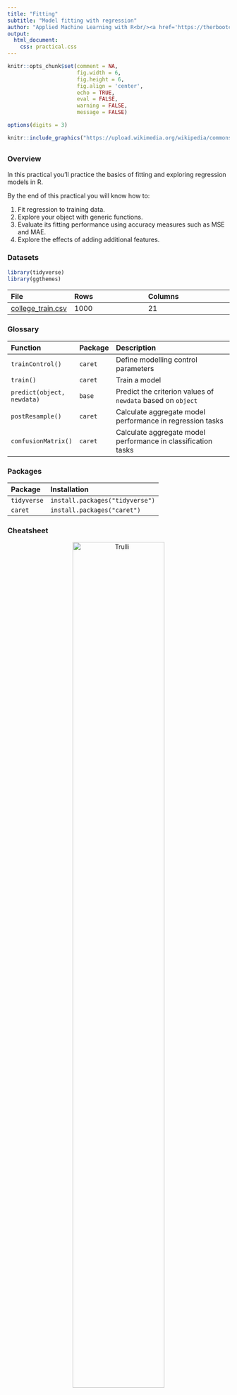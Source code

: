 ```yaml
---
title: "Fitting"
subtitle: "Model fitting with regression"
author: "Applied Machine Learning with R<br/><a href='https://therbootcamp.github.io'>www.therbootcamp.com</a><br/><a href='https://twitter.com/therbootcamp'>@therbootcamp</a>"
output:
  html_document:
    css: practical.css
---
```


```r
knitr::opts_chunk$set(comment = NA, 
                      fig.width = 6, 
                      fig.height = 6,
                      fig.align = 'center',
                      echo = TRUE, 
                      eval = FALSE, 
                      warning = FALSE,
                      message = FALSE)

options(digits = 3)
```

```r
knitr::include_graphics("https://upload.wikimedia.org/wikipedia/commons/thumb/3/3a/Linear_regression.svg/1200px-Linear_regression.svg.png")
```

## {.tabset}

### Overview

In this practical you'll practice the basics of fitting and exploring regression models in R.

By the end of this practical you will know how to:

1. Fit regression to training data.
2. Explore your object with generic functions.
3. Evaluate its fitting performance using accuracy measures such as MSE and MAE.
4. Explore the effects of adding additional features.

### Datasets

```r
library(tidyverse)
library(ggthemes)
```

|File  |Rows | Columns |
|:----|:-----|:------|
|[college_train.csv](https://raw.githubusercontent.com/therbootcamp/appliedML_2019Jan/master/_sessions/_data/college_train.csv)| 1000 | 21|

### Glossary

| Function| Package | Description |
|:---|:------|:---------------------------------------------|
| `trainControl()`|`caret`|    Define modelling control parameters| 
| `train()`|`caret`|    Train a model|
| `predict(object, newdata)`|`base`|    Predict the criterion values of `newdata` based on `object`|
| `postResample()`|`caret`|   Calculate aggregate model performance in regression tasks|
| `confusionMatrix()`|`caret`|   Calculate aggregate model performance in classification tasks| 

### Packages

|Package| Installation|
|:------|:------|
|`tidyverse`|`install.packages("tidyverse")`|
|`caret`|`install.packages("caret")`|

### Cheatsheet

<figure>
<center>
<a href="https://github.com/rstudio/cheatsheets/raw/master/caret.pdf">
  <img src="https://www.rstudio.com/wp-content/uploads/2015/01/caret-cheatsheet-200x155@2x.png" alt="Trulli" style="width:70%">
  <figcaption>hhttps://github.com/rstudio/cheatsheets/raw/master/caret.pdf</figcaption></a>
</figure>

### Examples

```r
# Fitting and evaluating a regression model ------------------------------------

# Step 0: Load packages-----------

library(tidyverse)    # Load tidyverse for dplyr and tidyr
library(caret)        # For ML mastery 

# Step 1: Load and Clean, and Explore Training data ----------------------

# I'll use the mpg dataset from the dplyr package in this example
#  no need to load an external dataset

data_train <- read_csv("1_Data/mpg_train.csv")

# Convert all characters to factor
#  Some ML models require factors

data_train <- data_train %>%
  mutate_if(is.character, factor)

# Explore training data

data_train        # Print the dataset
View(data_train)  # Open in a new spreadsheet-like window 
dim(data_train)   # Print dimensions
names(data_train) # Print the names

# Step 2: Define training control parameters -------------

# In this case, I will set method = "none" to fit to 
#  the entire dataset without any fancy methods

train_control <- trainControl(method = "none") 

# Step 3: Train model: -----------------------------
#   Criterion: hwy
#   Features: year, cyl, displ, trans

# Regression

hwy_glm <- train(form = hwy ~ year + cyl + displ + trans,
                 data = data_train,
                 method = "glm",
                 trControl = train_control)

# Look at summary information
summary(hwy_glm)

# Step 4: Access fit ------------------------------

# Save fitted values
glm_fit <- predict(hwy_glm)

# Define data_train$hwy as the true criterion
criterion <- data_train$hwy

# Regression Fitting Accuracy
postResample(pred = glm_fit, 
             obs = criterion)

#     RMSE Rsquared      MAE 
# 3.825010 0.622349 2.767995 

# On average, the model fits are 2.8 away from the true
#  criterion values

# Step 5: Visualise Accuracy -------------------------

# Tidy competition results
accuracy <- tibble(criterion = criterion,
                   Regression = glm_fit) %>%
               gather(model, prediction, -criterion) %>%
  
  # Add error measures
  mutate(se = prediction - criterion,
         ae = abs(prediction - criterion))


# Calculate summaries
accuracy_agg <- accuracy %>%
                  group_by(model) %>%
                  summarise(mae = mean(ae))   # Calculate MAE (mean absolute error)

# Plot A) Scatterplot of criterion versus predictions

ggplot(data = accuracy,
       aes(x = criterion, y = prediction, col = model)) +
  geom_point(alpha = .2) +
  geom_abline(slope = 1, intercept = 0) +
  labs(title = "Predicting mpg$hwy",
       subtitle = "Black line indicates perfect performance")

# Plot B) Violin plot of absolute errors

ggplot(data = accuracy, 
       aes(x = model, y = ae, fill = model)) + 
  geom_violin() + 
  geom_jitter(width = .05, alpha = .2) +
  labs(title = "Distributions of Fitting Absolute Errors",
       subtitle = "Numbers indicate means",
       x = "Model",
       y = "Absolute Error") +
  guides(fill = FALSE) +
  annotate(geom = "label", 
           x = accuracy_agg$model, 
           y = accuracy_agg$mae, 
           label = round(accuracy_agg$mae, 2))
```

# Tasks

## A - Setup

1. Open your `BaselRBootcamp` R project. It should already have the folders `1_Data` and `2_Code`. Make sure that the data file(s) listed in the `Datasets` section above are in your `1_Data` folder

2. Open a new R script. At the top of the script, using comments, write your name and the date. Save it as a new file called `Fitting_practical.R` in the `2_Code` folder.  
3. Using `library()` load the set of packages for this practical listed in the packages section above.

```r
## NAME
## DATE
## Fitting Practical

library(tidyverse)
library(caret)
```

```r
library(tidyverse)
```

4. For this practical, we'll use a dataset of 388 U.S. Colleges.The data is stored in `college_train.csv`. Using the following template, load the dataset into R as `college_train`:

```r
# Load in college_train.csv data as college_train

college_train <- read_csv(file = "1_Data/college_train.csv")
```

5. Take a look at the first few rows of the dataset by printing it to the console.

```r
college_train
```

6. Print the numbers of rows and columns using the `dim()` function

```r
# Print number of rows and columns of college_train

dim(college_train)
```

7. Look at the names of the dataframe with the `names()` function

```r
names(college_train)
```

8. Open the dataset in a new window using `View()`. How does it look?

```r
View(college_train)
```

9. We need to do a little bit of data cleaning before starting. Specifically, we need to convert all character columns to factors: Do this by running the following code:

```r
# Convert character to factor and remove college_name

college_train <- college_train %>%
          mutate_if(is.character, factor)
```

## B - Determine sampling procedure

In `caret`, we always need to define computational nuances of training using the `trainControl()` function. Because we're learning the basics of fitting, we'll set `method = "none"` (Note that you would almost never do this for a real prediction task, you'll see why later!)

```r
# Set training resampling method to "none" to keep everything super simple
#   for demonstration purposes

ctrl_none <- trainControl(method = "none") 
```

## C - Fit a regression model

1. Using the code below, fit a regression model predicting graduation rate (`Grad_Rate`) as a function of one feature `PhD`, the percent of faculty with Ph.Ds). Save the result as an object `Grad_Rate_glm`

```r
# Grad_Rate_glm: Regression Model
#   Criterion: Grad_Rate
#   Features: PhD

Grad_Rate_glm <- train(form = Grad_Rate ~ PhD,
                       data = college_train,
                       method = "glm",
                       trControl = ctrl_none)
```


2. Explore the model using the `summary()` function.

```r
# Show summary information from the regression model

summary(Grad_Rate_glm)
```

3. Look at the results, how do you interpret the regression coefficients? What is the general relationship between PhD and graduation rates? Does this make sense?

4. Now it's time to save the model fits! Do this by running the following code to save the fitted values as `glm_fit`

```r
# Get fitted values from the model and save as glm_fit

glm_fit <- predict(Grad_Rate_glm)
```

5. Print your `glm_fit` object - what are these values? Do they look reasonable? That is, are they in the range of what you expect the criterion to be?

```r
# Print glm_fit

glm_fit
```

## D - Evaluate accuracy

1. Now it's time to compare your model fits to the true values, we'll start by defining the vector `criterion` as the graduation rates.

```r
# Define criterion as Grad_Rate

criterion <- college_train$Grad_Rate
```

2. Let's quantify our model's fitting results. To do this, we'll use the `postResample()` function, with the fitted values as the prediction, and the criterion as the observed values:

```r
# Regression Fitting Accuracy

postResample(pred = glm_fit,   # Fitted values 
             obs = criterion)  # criterion values
```

3. You'll see three values here, the easiest to understand is MAE which stands for "Mean Absolute Error" -- in other words, "oh average how far are the predictions from the true values?". A value of 0 means perfect prediction, so small values are good! How do you interpret these results?

4. Now we're ready to do some plotting. But first, we need to re-organise the data a bit. We'll create two dataframes
  - `accuracy`: Raw absolute errors
  - `accuracy_agg` Aggregate (i.e.; mean) absolute errors

```r
# accuracy: a dataframe of raw absolute errors
accuracy <- tibble(criterion = criterion,
                   Regression = glm_fit) %>%
                gather(model, prediction, -criterion) %>%
  
  # Add error measures
  mutate(ae = abs(prediction - criterion))

# accuracy_agg: Dataframe of aggregate errors
accuracy_agg <- accuracy %>%
                  group_by(model) %>%
                  summarise(mae = mean(ae))   # Calculate MAE (mean absolute error)
```

5. Print the `accuracy` and `accuracy_agg` objects to see how they look.

6. Using the code below, create a scatterplot showing the relationship between the true criterion values and the model fits

```r
# Plot A) Scatterplot of criterion versus predictions

ggplot(data = accuracy,
       aes(x = criterion, y = prediction)) +
  geom_point(alpha = .2) +
  geom_abline(slope = 1, intercept = 0) +
  labs(title = "Regression: One Feature",
       subtitle = "Line indicates perfect performance",
       x = "True Graduation Rates",
       y = "Fitted Graduation Rates") +
  xlim(0, 120) + 
  ylim(0, 120)
```

7. Look at the plot, how do you interpret this? Do you think the model did well or not in fitting graduation rates?

8. Let's create a new violin plot showing the distribution of absolute errors of the model:

```r
# Plot B) Violin plot of absolute errors

ggplot(data = accuracy, 
       aes(x = model, y = ae, fill = model)) + 
  geom_violin() + 
  geom_jitter(width = .05, alpha = .2) +
  labs(title = "Distributions of Fitting Absolute Errors",
       subtitle = "Numbers indicate means",
       x = "Model",
       y = "Absolute Error") +
  guides(fill = FALSE) +
  annotate(geom = "label", 
           x = accuracy_agg$model, 
           y = accuracy_agg$mae, 
           label = round(accuracy_agg$mae, 2))
```

9. What does the plot show you about the model fits? On average, how far away were the model fits from the true values?


## F - Add more features

So far we have only used one feature (`PhD`), to predict `Grad_Rate`. Let's try again, but now we'll use a total of four features:
- `PhD`: The percent of faculty with a PhD
- `Room.Board`: Room and board costs
- `Terminal`: Percent of faculty with a terminal degree
- `S.F.Ratio`: Student to faculty ratio

1. Using the same steps as above, create a regression model `Grad_Rate_glm` which predicts `Grad_Rate` using all 4 features (you can also call it something else if you want to save your original model!).

2. Explore your model using `summary()`, which features seem to be important?

3. What is the Mean Absolute Error (MAE) of your new model that uses 4 features? How does this compare to your previous model that only used 1 feature?

4 (Optional). Create a scatterplot showing the relationship between your new model fits and the true values. How does this plot compare to your previous one?

5 (Optional). Create a violin plot showing the distribution of absolute errors. How does this compare to your previous one?

## F - Use (almost) all features

Alright now it's time to use all features available!

1. Before we run the model, we need to make sure there aren't any features we *don't* want to include. Look at the `college_train` dataframe again -- do you see the one feature that we definitely don't want to include in the model?

2. Using the same steps as above, create a regression model `glm_fit` which predicts `Grad_Rate` using all features *except* for that one we don't want (remember, use Y ~ . - XXX to remove a feature XXX)

```r
Grad_Rate_glm <- train(form = Grad_Rate ~ . - XXX,   # Get rid of that one feature!
                       data = college_train,
                       method = "glm",
                       trControl = ctrl_none)
```

3. Explore your model using `summary()`, which features seem to be important?

4. What is the Mean Absolute Error (MAE) of your new model that uses 6 features? How does this compare to your previous model that only used 1 feature?

5 (Optional). Create a scatterplot showing the relationship between your new model fits and the true values. How does this plot compare to your previous one?

6 (Optional). Create a violin plot showing the distribution of absolute errors. How does this compare to your previous one?

# Classification

## G - Make sure your criterion is a factor!

Now it's time to do a classification task! Recall that in a classification task, we are predicting a category, not a continuous number. In this task, we'll predict whether or not a college is Private or Public, this is stored as the variable `college_train$Private`

1. In order to do classification training with `caret`, all you need to do is make sure that the criterion is coded as a factor. To see that is coded as a factor, you can look at its class as follows:

```r
# Look at the class of the variable Private, should be a factor!

class(college_train$Private)
```

2. Now, we'll save the Private column as a new object called `criterion`

```r
# Define criterion as college_train$Private

criterion <- college_train$Private
```

## H - Fit a classification model

1. Using `train()`, create `Private_glm()`, a regression model predicting the variable `Private` (Don't forget to ignore that one variable we don't want to use!)

```r
# Fit regression model predicting private
Private_glm <- train(form = Private ~ . -college_name,
                     data = college_train,
                     method = "glm",
                     trControl = ctrl_none)
```

2. Explore the model using the `summary()` function.

```r
# Show summary information from the regression model

summary(Private_glm)
```

3. Look at the results, how do you interpret the regression coefficients? Which features seem important in predicting whether a school is private or not?

## I - Access classification model accuracy

1. Now it's time to save the model fits! Do this by running the following code to save the fitted values as `glm_fit`

```r
# Get fitted values

glm_fit <- predict(Private_glm)
```

2. Print your `glm_fit` object - what are these values? Do they look reasonable?

```r
# Print glm_fit

glm_fit
```

3. Now it's time to calculate model accuracy, to do this, we will use a new function called `confusionMatrix()`. This function compares model predictions to a 'reference' (in our case, the criterion, and returns several summary statistics). In the code below, we'll use `glm_fit` as the model predictions, and our already defined `criterion` vector as the reference (aka, truth)

```r
# Show accuracy of glm_fit versus the true values

confusionMatrix(data = glm_fit,        # This is the prediction!
                reference = criterion) # This is the truth!
```

4. Look at the results, what is the overall accuracy of the model? How do you interpret this?

5. What is the sensitivity? How do you interpret this number?

6. What is the specificity? How do you interpret this number?

7. To visualise the accuracy of your classification models, use the following code to create a barplot:

```r
# Get overall accuracy from regression model
glm_accuracy <- confusionMatrix(data =  glm_fit,  
                                reference = criterion)$overall[1]

# Combine results into one table
accuracy <- tibble(Regression = glm_accuracy) %>%
              gather(model, accuracy)


# Plot the results!
ggplot(accuracy, aes(x = model, y = accuracy, fill = model)) + 
  geom_bar(stat = "identity") +
  labs(title = "Is a college private or public?",
       subtitle = "Fitting classification accuracy",
       y = "Overall Accuracy") +
  ylim(c(0, 1)) +
  annotate(geom = "label", 
           x = accuracy$model, 
           y = accuracy$accuracy, 
           label = round(accuracy$accuracy, 2))
```

## Z - Challenges

1. Conduct a regression analysis predicting the percent of alumni who donate to the college (`perc.alumni`). How good can your regression model fit this criterion? Which variables seem to be important in predicting it?

2. Conduct a classification analysis predicting whether or not a school is 'hot' -- where a 'hot' school is one that receives at least 10,000 applications (Hint: use the code below to create the `hot` variable). How good can your regression model predict whether or not a school is 'hot'?

```r
# Add a new factor criterion 'hot' which indicates whether or not a schol receives at least 10,000 applications

college_train <- college_train %>%
  mutate(hot = factor(Apps >= 10000))
```

